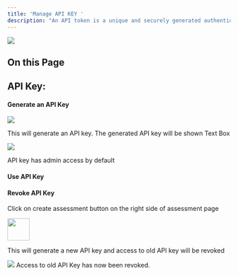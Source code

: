 ```yaml
---
title: 'Manage API KEY '
description: "An API token is a unique and securely generated authentication key that grants access to interact with SnapSec CSM (Cyber Security Management) via API requests. This token serves as a secure credential, allowing external applications or services to manage and interact with the CSM platform programmatically. By including this token in API requests, users can authenticate and authorize actions such as retrieving data, updating configurations, or performing other operations within the SnapSec CSM environment. API tokens provide a convenient and controlled way to enable external systems or scripts to communicate with the CSM platform, ensuring secure and authorized access while facilitating automation and integration with other tools or services."
---
```




<img
  className="hidden dark:block"
  src="/images/csm/43.png"
/>


## On this Page
<CardGroup cols={2}>
     <Card title="Introduction" icon="readme" href="#">
   
  </Card>
  <Card title="Generating API Key" icon="square-plus" href="#generate-an-api-key">
    
  </Card>
  <Card title="API Key Usage" icon="terminal" href="#use-api-key">
   
  </Card>
  <Card title="Revoke API Key" icon="square-minus" href="#revoke-api-key">
   </Card> 
</CardGroup>

## API Key:

#### Generate an API Key

<Steps>
  <Step title="Login to CSM">
  </Step>

  <Step title="Navigate to settings">
  </Step>

  <Step title="Click on 'API Key' option"> 
  <img className="glass rounded-xl" src="/images/csm/14.png"/>
  </Step>

  <Step title="Click on 'Refresh Button' next to API key:">
    <p>This will generate an API key. The generated API key will be shown Text Box</p>
    <img className="glass rounded-xl" src="/images/csm/15.png"/>
  </Step>

  <Step title="API Key has been generated and can be used.">
  </Step>
</Steps>

<Warning> API key has admin access by default </Warning>

#### Use API Key



#### Revoke API Key

<Steps>
  <Step title="Login to CSM">
  </Step>

  <Step title="Navigate to settings">
    <p>Click on create assessment button on the right side of assessment page</p>
  </Step>

  <Step title="Click on 'API Key' option">
  <img height="50" className="glass rounded-xl" src="/images/csm/14.png"/>
  </Step>

  <Step title="Click on 'Refresh Button' next to API key:">
    <p>This will generate a new API key and access to old API key will be revoked</p>
    <img className="glass rounded-xl" src="/images/csm/15.png"/>
  </Step>

</Steps>
<Warning>Access to old API Key has now been revoked.</Warning>



